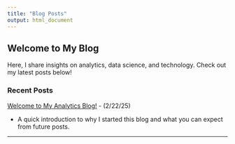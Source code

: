 ```yaml
---
title: "Blog Posts"
output: html_document
---
```


## Welcome to My Blog

Here, I share insights on analytics, data science, and technology. Check out my latest posts below!

### Recent Posts

[Welcome to My Analytics Blog!](intro_blog.html) - (2/22/25)

* A quick introduction to why I started this blog and what you can expect from future posts.

__________